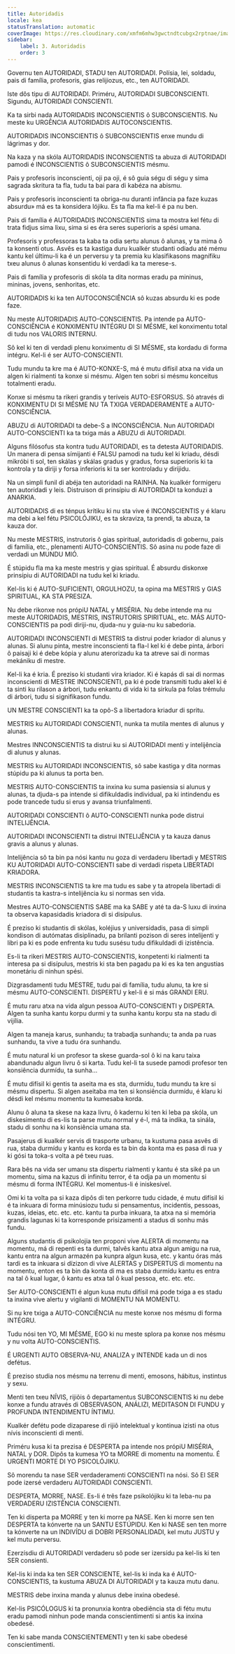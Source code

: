 ```yaml
---
title: Autoridadis
locale: kea
statusTranslation: automatic
coverImage: https://res.cloudinary.com/xmfm6mhw3gwctndtcubgx2rptnae/image/upload/v1740337243/small_cover_educacion_fundamental_a051170f1c.webp
sidebar:
    label: 3. Autoridadis
    order: 3
---
```

Governu ten AUTORIDADI, STADU ten AUTORIDADI. Polísia, lei, soldadu, pais di família, profesoris, gias relijiozus, etc., ten AUTORIDADI.

Iste dôs tipu di AUTORIDADI. Priméru, AUTORIDADI SUBCONSCIENTI. Sigundu, AUTORIDADI CONSCIENTI.

Ka ta sirbi nada AUTORIDADIS INCONSCIENTIS ô SUBCONSCIENTIS. Nu meste ku URGÊNCIA AUTORIDADIS AUTOCONSCIENTIS.

AUTORIDADIS INCONSCIENTIS ô SUBCONSCIENTIS enxe mundu di lágrimas y dor.

Na kaza y na skóla AUTORIDADIS INCONSCIENTIS ta abuza di AUTORIDADI pamodi é INCONSCIENTIS ô SUBCONSCIENTIS mésmu.

Pais y profesoris inconscienti, oji pa oji, é sô guia ségu di ségu y sima sagrada skritura ta fla, tudu ta bai para di kabéza na abismu.

Pais y profesoris inconscienti ta obriga-nu duranti infância pa faze kuzas absurdu» má es ta konsidera lójiku. Es ta fla ma kel-li é pa nu ben.

Pais di família é AUTORIDADIS INCONSCIENTIS sima ta mostra kel fétu di trata fidjus sima lixu, sima si es éra seres superioris a spési umana.

Profesoris y professoras ta kaba ta odia sertu alunus ô alunas, y ta mima ô ta konsenti otus. Asvês es ta kastiga duru kualkér studanti odiadu até mému kantu kel últimu-li ka é un perversu y ta premia ku klasifikasons magnífiku txeu alunus ô alunas konsentidu ki verdadi ka ta merese-s.

Pais di família y profesoris di skóla ta dita normas eradu pa mininus, mininas, jovens, senhoritas, etc.

AUTORIDADIS ki ka ten AUTOCONSCIÊNCIA sô kuzas absurdu ki es pode faze.

Nu meste AUTORIDADIS AUTO-CONSCIENTIS. Pa intende pa AUTO- CONSCIÊNCIA é KONXIMENTU INTÉGRU DI SI MÉSME, kel konximentu total di tudu nos VALORIS INTERNU.

Sô kel ki ten di verdadi plenu konximentu di SI MÉSME, sta kordadu di forma intégru. Kel-li é ser AUTO-CONSCIENTI.

Tudu mundu ta kre ma é AUTO-KONXE-S, má é mutu difísil atxa na vida un algen ki rialmenti ta konxe si mésmu. Algen ten sobri si mésmu konceitus totalmenti eradu.

Konxe si mésmu ta rikeri grandis y teríveis AUTO-ESFORSUS. Sô através di KONXIMENTU DI SI MÉSME NU TA TXIGA VERDADERAMENTE a AUTO-CONSCIÊNCIA.

ABUZU di AUTORIDADI ta debe-S a INCONSCIÊNCIA. Nun AUTORIDADI AUTO-CONSCIENTI ka ta txiga más a ABUZU di AUTORIDADI.

Alguns filósofus sta kontra tudu AUTORIDADI, es ta detesta AUTORIDADIS. Un manera di pensa símijanti é FALSU pamodi na tudu kel ki kriadu, désdi mikróbi ti sol, ten skálas y skálas gradus y gradus, forsa superioris ki ta kontrola y ta diriji y forsa inferioris ki ta ser kontroladu y dirijidu.

Na un simpli funil di abéja ten autoridadi na RAINHA. Na kualkér formigeru ten autoridadi y leis. Distruison di prinsípiu di AUTORIDADI ta konduzi a ANARKIA.

AUTORIDADIS di es ténpus krítiku ki nu sta vive é INCONSCIENTIS y é klaru ma debi a kel fétu PSICOLÓJIKU, es ta skraviza, ta prendi, ta abuza, ta kauza dor.

Nu meste MESTRIS, instrutoris ô gias spiritual, autoridadis di gobernu, pais di família, etc., plenamenti AUTO-CONSCIENTIS. Sô asina nu pode faze di verdadi un MUNDU MIÓ.

É stúpidu fla ma ka meste mestris y gias spiritual. É absurdu diskonxe prinsípiu di AUTORIDADI na tudu kel ki kriadu.

Kel-lis ki é AUTO-SUFICIENTI, ORGULHOZU, ta opina ma MESTRIS y GIAS SPIRITUAL, KA STA PRESIZA.

Nu debe rikonxe nos própiU NATAL y MISÉRIA. Nu debe intende ma nu meste AUTORIDADIS, MESTRIS, INSTRUTORIS SPIRITUAL, etc. MÁS AUTO-CONSCIENTIS pa podi diriji-nu, djuda-nu y guia-nu ku sabedoria.

AUTORIDADI INCONSCIENTI di MESTRIS ta distrui poder kriador di alunus y alunas. Si alunu pinta, mestre inconscienti ta fla-l kel ki é debe pinta, árbori ô paisaji ki é debe kópia y alunu aterorizadu ka ta atreve sai di normas mekániku di mestre.

Kel-li ka é kria. É preziso ki studanti vira kriador. Ki é kapás di sai di normas inconscienti di MESTRE INCONSCIENTI, pa ki é pode transmiti tudu akel ki é ta sinti ku rilason a árbori, tudu enkantu di vida ki ta sirkula pa folas trémulu di árbori, tudu si signifikason fundu.

UN MESTRE CONSCIENTI ka ta opô-S a libertadora kriadur di spritu.

MESTRIS ku AUTORIDADI CONSCIENTI, nunka ta mutila mentes di alunus y alunas.

Mestres INNCONSCIENTIS ta distrui ku si AUTORIDADI menti y intelijência di alunus y alunas.

MESTRIS ku AUTORIDADI INCONSCIENTIS, sô sabe kastiga y dita normas stúpidu pa ki alunus ta porta ben.

MESTRIS AUTO-CONSCIENTIS ta inxina ku suma pasiensia si alunus y alunas, ta djuda-s pa intende si difikuldadis individual, pa ki intindendu es pode trancede tudu si erus y avansa triunfalmenti.

AUTORIDADI CONSCIENTI ô AUTO-CONSCIENTI nunka pode distrui INTELIJÊNCIA.

AUTORIDADI INCONSCIENTI ta distrui INTELIJÊNCIA y ta kauza danus gravis a alunus y alunas.

Intelijência sô ta bin pa nósi kantu nu goza di verdaderu libertadi y MESTRIS KU AUTORIDADI AUTO-CONSCIENTI sabe di verdadi rispeta LIBERTADI KRIADORA.

MESTRIS INCONSCIENTIS ta kre ma tudu es sabe y ta atropela libertadi di studantis ta kastra-s intelijência ku si normas sen vida.

Mestres AUTO-CONSCIENTIS SABE ma ka SABE y até ta da-S luxu di inxina ta observa kapasidadis kriadora di si disípulus.

É preziso ki studantis di skólas, koléjius y universidadis, pasa di simpli kondison di autómatas disiplinadu, pa brilanti pozison di seres intelijenti y libri pa ki es pode enfrenta ku tudu susésu tudu difikuldadi di izistência.

Es-li ta rikeri MESTRIS AUTO-CONSCIENTIS, konpetenti ki rialmenti ta interesa pa si disípulus, mestris ki sta ben pagadu pa ki es ka ten angustias monetáriu di ninhun spési.

Dizgrasdamenti tudu MESTRE, tudu pai di família, tudu alunu, ta kre si mésmu AUTO-CONSCIENTI. DISPERTU y kel-li é si más GRANDI ERU.

É mutu raru atxa na vida algun pessoa AUTO-CONSCIENTI y DISPERTA. Algen ta sunha kantu korpu durmi y ta sunha kantu korpu sta na stadu di vijília.

Algen ta maneja karus, sunhandu; ta trabadja sunhandu; ta anda pa ruas sunhandu, ta vive a tudu óra sunhandu.

É mutu natural ki un profesor ta skese guarda-sol ô ki na karu taixa abandunadu algun livru ô si karta. Tudu kel-li ta susede pamodi profesor ten konsiência durmídu, ta sunha...

É mutu difísil ki gentis ta aseita ma es sta, durmídu, tudu mundu ta kre si mésmu dispertu. Si algen aseitaba ma ten si konsiência durmídu, é klaru ki désdi kel mésmu momentu ta kumesaba korda.

Alunu ô aluna ta skese na kaza livru, ô kadernu ki ten ki leba pa skóla, un diskesimentu di es-lis ta parse mutu normal y é-l, má ta indika, ta sinála, stadu di sonhu na ki konsiência umana sta.

Pasajerus di kualkér servis di trasporte urbanu, ta kustuma pasa asvês di rua, staba durmídu y kantu es korda es ta bin da konta ma es pasa di rua y ki gósi ta toka-s volta a pé txeu ruas.

Rara bês na vida ser umanu sta dispertu rialmenti y kantu é sta siké pa un momentu, sima na kazus di infinitu terror, é ta odja pa un momentu si mésmu di forma INTÉGRU. Kel momentus-li é iniskesível.

Omi ki ta volta pa si kaza dipôs di ten perkorre tudu cidade, é mutu difísil ki é ta inkuara di forma minúsiozu tudu si pensamentus, incidentis, pessoas, kuzas, ideias, etc. etc. etc. kantu ta purba inkuara, ta atxa na si memória grandis lagunas ki ta korresponde prisizamenti a stadus di sonhu más fundu.

Alguns studantis di psikolojia ten proponi vive ALERTA di momentu na momentu, má di repenti es ta durmi, talvês kantu atxa algun amigu na rua, kantu entra na algun armazén pa kunpra algun kusa, etc. y kantu óras más tardi es ta inkuara si dízizon di vive ALERTAS y DISPERTUS di momentu na momentu, enton es ta bin da konta di ma es staba durmídu kantu es entra na tal ô kual lugar, ô kantu es atxa tal ô kual pessoa, etc. etc. etc.

Ser AUTO-CONSCIENTI é algun kusa mutu difísil má pode txiga a es stadu ta inxina vive alertu y vigilanti di MOMENTU NA MOMENTU.

Si nu kre txiga a AUTO-CONCIÊNCIA nu meste konxe nos mésmu di forma INTÉGRU.

Tudu nósi ten YO, MI MÉSME, EGO ki nu meste splora pa konxe nos mésmu y nu volta AUTO-CONSCIENTIS.

É URGENTI AUTO OBSERVA-NU, ANALIZA y INTENDE kada un di nos defétus.

É preziso studia nos mésmu na terrenu di menti, emosons, hábitus, instintus y sexu.

Menti ten txeu NÍVIS, rijiõis ô departamentus SUBCONSCIENTIS ki nu debe konxe a fundu através di OBSERVASON, ANÁLIZI, MEDITASON DI FUNDU y PROFUNDA INTENDIMENTU ÍNTIMU.

Kualkér defétu pode dizaparese di rijiõ intelektual y kontinua izisti na otus nívis inconscienti di menti.

Priméru kusa ki ta prezisa é DESPERTA pa intende nos própiU MISÉRIA, NATAL y DOR. Dipôs ta kumesa YO ta MORRE di momentu na momentu. É URGENTI MORTE DI YO PSICOLÓJIKU.

Sô morendu ta nase SER verdaderamenti CONSCIENTI na nósi. Sô El SER pode izersé verdaderu AUTORIDADI CONSCIENTI.

DESPERTA, MORRE, NASE. Es-li é três faze psikolójiku ki ta leba-nu pa VERDADERU IZISTÊNCIA CONSCIENTI.

Ten ki disperta pa MORRE y ten ki morre pa NASE. Ken ki morre sen ten DESPERTA ta kónverte na un SANTU ESTÚPIDU. Ken ki NASE sen ten morre ta kónverte na un INDIVÍDU di DOBRI PERSONALIDADI, kel mutu JUSTU y kel mutu perversu.

Ezerzísdiu di AUTORIDADI verdaderu sô pode ser izersídu pa kel-lis ki ten SER consienti.

Kel-lis ki inda ka ten SER CONSCIENTE, kel-lis ki inda ka é AUTO-CONSCIENTIS, ta kustuma ABUZA DI AUTORIDADI y ta kauza mutu danu.

MESTRIS debe inxina manda y alunus debe inxina obedesé.

Kel-lis PSICÓLOGUS ki ta pronunxia kontra obediência sta di fétu mutu eradu pamodi ninhun pode manda conscientimenti si antis ka inxina obedesé.

Ten ki sabe manda CONSCIENTEMENTI y ten ki sabe obedesé conscientimenti.
